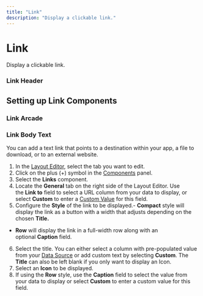 ```yaml
---
title: "Link"
description: "Display a clickable link."
---
```


# Link

Display a clickable link.

### Link Header

## Setting up Link Components



### Link Arcade

### Link Body Text

You can add a text link that points to a destination within your app, a file to download, or to an external website.

1. In the [Layout Editor](http://intro-to-layout/), select the tab you want to edit.
2. Click on the plus (+) symbol in the [Components](http://components/) panel.
3. Select the **Links** component.
4. Locate the **General** tab on the right side of the Layout Editor. Use the **Link to** field to select a URL column from your data to display, or select **Custom** to enter a [Custom Value](/custom-values) for this field.
5. Configure the **Style** of the link to be displayed.- **Compact** style will display the link as a button with a width that adjusts depending on the chosen **Title.**
- **Row** will display the link in a full-width row along with an optional **Caption** field.
6. Select the title. You can either select a column with pre-populated value from your [Data Source](/data-sources) or add custom text by selecting **Custom**. The **Title** can also be left blank if you only want to display an Icon.
7. Select an **Icon** to be displayed.
8. If using the **Row** style, use the **Caption** field to select the value from your data to display or select **Custom** to enter a custom value for this field.



